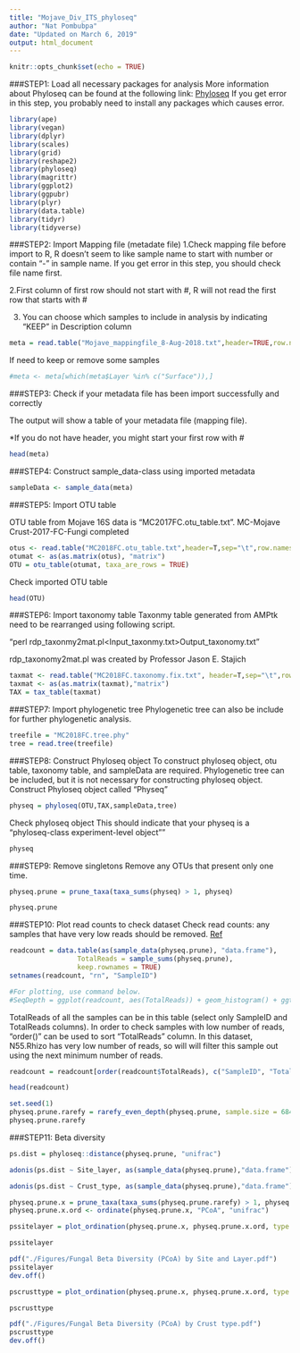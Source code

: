 ```yaml
---
title: "Mojave_Div_ITS_phyloseq"
author: "Nat Pombubpa"
date: "Updated on March 6, 2019"
output: html_document
---
```


```r
knitr::opts_chunk$set(echo = TRUE)
```

###STEP1: Load all necessary packages for analysis
More information about Phyloseq can be found at the following link: [Phyloseq](https://joey711.github.io/phyloseq/)
If you get error in this step, you probably need to install any packages which causes error.

```r
library(ape)
library(vegan)
library(dplyr)
library(scales)
library(grid)
library(reshape2)
library(phyloseq)
library(magrittr)
library(ggplot2)
library(ggpubr)
library(plyr)
library(data.table)
library(tidyr)
library(tidyverse)
```

###STEP2: Import Mapping file (metadate file)
1.Check mapping file before import to R, R doesn’t seem to like sample name to start with number or contain “-” in sample name. If you get error in this step, you should check file name first.

2.First column of first row should not start with #, R will not read the first row that starts with #

3. You can choose which samples to include in analysis by indicating "KEEP" in Description column

```r
meta = read.table("Mojave_mappingfile_8-Aug-2018.txt",header=TRUE,row.names=1,sep="\t",stringsAsFactors=FALSE)
```

If need to keep or remove some samples
```r
#meta <- meta[which(meta$Layer %in% c("Surface")),]
```

###STEP3: Check if your metadata file has been import successfully and correctly

The output will show a table of your metadata file (mapping file).

*If you do not have header, you might start your first row with #

```r
head(meta)
```

###STEP4: Construct sample_data-class using imported metadata

```r
sampleData <- sample_data(meta)
```

###STEP5: Import OTU table

OTU table from Mojave 16S data is “MC2017FC.otu_table.txt”.
MC-Mojave Crust-2017-FC-Fungi completed

```r
otus <- read.table("MC2018FC.otu_table.txt",header=T,sep="\t",row.names=1)
otumat <- as(as.matrix(otus), "matrix")
OTU = otu_table(otumat, taxa_are_rows = TRUE)
```

Check imported OTU table

```r
head(OTU)
```

###STEP6: Import taxonomy table
Taxonmy table generated from AMPtk need to be rearranged using following script.

“perl rdp_taxonmy2mat.pl<Input_taxonmy.txt>Output_taxonomy.txt”

rdp_taxonomy2mat.pl was created by Professor Jason E. Stajich

```r
taxmat <- read.table("MC2018FC.taxonomy.fix.txt", header=T,sep="\t",row.names=1)
taxmat <- as(as.matrix(taxmat),"matrix")
TAX = tax_table(taxmat)
```

###STEP7: Import phylogenetic tree
Phylogenetic tree can also be include for further phylogenetic analysis.

```r
treefile = "MC2018FC.tree.phy"
tree = read.tree(treefile)
```

###STEP8: Construct Phyloseq object
To construct phyloseq object, otu table, taxonomy table, and sampleData are required. Phylogenetic tree can be included, but it is not necessary for constructing phyloseq object.
Construct Phyloseq object called "Physeq"

```r
physeq = phyloseq(OTU,TAX,sampleData,tree)
```

Check phyloseq object
This should indicate that your physeq is a "phyloseq-class experiment-level object""

```r
physeq
```

###STEP9: Remove singletons
Remove any OTUs that present only one time.

```r
physeq.prune = prune_taxa(taxa_sums(physeq) > 1, physeq)
```

```r
physeq.prune
```

###STEP10: Plot read counts to check dataset
Check read counts: any samples that have very low reads should be removed.
[Ref](http://evomics.org/wp-content/uploads/2016/01/phyloseq-Lab-01-Answers.html)

```r
readcount = data.table(as(sample_data(physeq.prune), "data.frame"),
                 TotalReads = sample_sums(physeq.prune), 
                 keep.rownames = TRUE)
setnames(readcount, "rn", "SampleID")

#For plotting, use command below.
#SeqDepth = ggplot(readcount, aes(TotalReads)) + geom_histogram() + ggtitle("Sequencing Depth")
```

TotalReads of all the samples can be in this table (select only SampleID and TotalReads columns).
In order to check samples with low number of reads, "order()" can be used to sort "TotalReads" column.
In this dataset, N55.Rhizo has very low number of reads, so will will filter this sample out using the next minimum number of reads.
```r
readcount = readcount[order(readcount$TotalReads), c("SampleID", "TotalReads")]
```

```r
head(readcount)
```

```r
set.seed(1)
physeq.prune.rarefy = rarefy_even_depth(physeq.prune, sample.size = 6842, replace = FALSE, trimOTUs = FALSE)
physeq.prune.rarefy
```

###STEP11: Beta diversity
```r
ps.dist = phyloseq::distance(physeq.prune, "unifrac")
```

```r
adonis(ps.dist ~ Site_layer, as(sample_data(physeq.prune),"data.frame"))
```

```r
adonis(ps.dist ~ Crust_type, as(sample_data(physeq.prune),"data.frame"))
```

```r
physeq.prune.x = prune_taxa(taxa_sums(physeq.prune.rarefy) > 1, physeq.prune.rarefy)
physeq.prune.x.ord <- ordinate(physeq.prune.x, "PCoA", "unifrac")
```

```r
pssitelayer = plot_ordination(physeq.prune.x, physeq.prune.x.ord, type = "samples", color = "Site_layer") + theme_bw() + ggtitle("Fungal Beta Diversity (PCoA) by Site and Layer") + theme(plot.title = element_text(hjust = 0.5)) + stat_ellipse(geom = "polygon", alpha = 1/12, aes(fill = Site_layer)) + annotate("text", x = -0.3, y = 0.38, label = "PERMANOVA, p = 0.001")

pssitelayer
```

```r
pdf("./Figures/Fungal Beta Diversity (PCoA) by Site and Layer.pdf")
pssitelayer
dev.off()
```

```r
pscrusttype = plot_ordination(physeq.prune.x, physeq.prune.x.ord, type = "samples", color = "Crust_type")  + theme_bw() + ggtitle("Bacterial Beta Diversity (PCoA) by Crust type") + theme(plot.title = element_text(hjust = 0.5)) + stat_ellipse(geom = "polygon", alpha = 1/12, aes(fill = Layer)) + annotate("text", x = -0.38, y = 0.54, label = "PERMANOVA, p = 0.001")

pscrusttype
```

```r
pdf("./Figures/Fungal Beta Diversity (PCoA) by Crust type.pdf")
pscrusttype
dev.off()
```
















